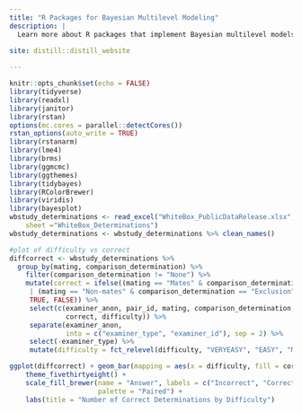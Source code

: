 ```yaml
---
title: "R Packages for Bayesian Multilevel Modeling"
description: |
  Learn more about R packages that implement Bayesian multilevel models. These packages implement models using the probabilistic programming language Stan. These models are fitted to the FBI's "White Box" study which measures what latent fingerprint examiners believe is sufficient information for individualization determinations.
  
site: distill::distill_website

---
```


```r
knitr::opts_chunk$set(echo = FALSE)
library(tidyverse)
library(readxl)
library(janitor)
library(rstan)
options(mc.cores = parallel::detectCores())
rstan_options(auto_write = TRUE)
library(rstanarm)
library(lme4)
library(brms)
library(ggmcmc)
library(ggthemes)
library(tidybayes)
library(RColorBrewer)
library(viridis)
library(bayesplot)
wbstudy_determinations <- read_excel("WhiteBox_PublicDataRelease.xlsx", 
	sheet ="WhiteBox_Determinations")
wbstudy_determinations <- wbstudy_determinations %>% clean_names() 
```


```r
#plot of difficulty vs correct	
diffcorrect <- wbstudy_determinations %>% 
  group_by(mating, comparison_determination) %>%
	filter(comparison_determination != "None") %>%
	mutate(correct = ifelse((mating == "Mates" & comparison_determination == "ID")
	 | (mating == "Non-mates" & comparison_determination == "Exclusion"), 
	 TRUE, FALSE)) %>%
	 select(c(examiner_anon, pair_id, mating, comparison_determination, 
	          correct, difficulty)) %>%
	 separate(examiner_anon, 
	          into = c("examiner_type", "examiner_id"), sep = 2) %>%
	 select(-examiner_type) %>%
	 mutate(difficulty = fct_relevel(difficulty, "VERYEASY", "EASY", "MODERATE", "DIFFICULT", "VERYDIFFICULT"))

ggplot(diffcorrect) + geom_bar(mapping = aes(x = difficulty, fill = correct),   position = "fill") +
	theme_fivethirtyeight() +
	scale_fill_brewer(name = "Answer", labels = c("Incorrect", "Correct"), 
	                  palette = "Paired") +
	labs(title = "Number of Correct Determinations by Difficulty") 
```

